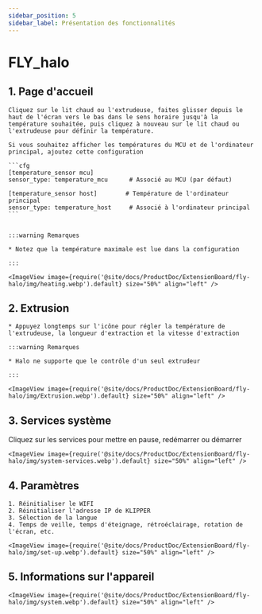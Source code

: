 ```yaml
---
sidebar_position: 5
sidebar_label: Présentation des fonctionnalités
---
```





# FLY_halo

## 1.  Page d'accueil

    Cliquez sur le lit chaud ou l'extrudeuse, faites glisser depuis le haut de l'écran vers le bas dans le sens horaire jusqu'à la température souhaitée, puis cliquez à nouveau sur le lit chaud ou l'extrudeuse pour définir la température.

    Si vous souhaitez afficher les températures du MCU et de l'ordinateur principal, ajoutez cette configuration

    ```cfg
    [temperature_sensor mcu]
    sensor_type: temperature_mcu      # Associé au MCU (par défaut)

    [temperature_sensor host]        # Température de l'ordinateur principal
    sensor_type: temperature_host     # Associé à l'ordinateur principal
    ```


    :::warning Remarques

    * Notez que la température maximale est lue dans la configuration

    :::

    <ImageView image={require('@site/docs/ProductDoc/ExtensionBoard/fly-halo/img/heating.webp').default} size="50%" align="left" />


## 2. Extrusion

    * Appuyez longtemps sur l'icône pour régler la température de l'extrudeuse, la longueur d'extraction et la vitesse d'extraction

    :::warning Remarques

    * Halo ne supporte que le contrôle d'un seul extrudeur

    :::

    <ImageView image={require('@site/docs/ProductDoc/ExtensionBoard/fly-halo/img/Extrusion.webp').default} size="50%" align="left" />

## 3. Services système

Cliquez sur les services pour mettre en pause, redémarrer ou démarrer

    <ImageView image={require('@site/docs/ProductDoc/ExtensionBoard/fly-halo/img/system-services.webp').default} size="50%" align="left" />

## 4. Paramètres

    1. Réinitialiser le WIFI
    2. Réinitialiser l'adresse IP de KLIPPER
    3. Sélection de la langue
    4. Temps de veille, temps d'éteignage, rétroéclairage, rotation de l'écran, etc.

    <ImageView image={require('@site/docs/ProductDoc/ExtensionBoard/fly-halo/img/set-up.webp').default} size="50%" align="left" />

## 5. Informations sur l'appareil
    <ImageView image={require('@site/docs/ProductDoc/ExtensionBoard/fly-halo/img/system.webp').default} size="50%" align="left" />